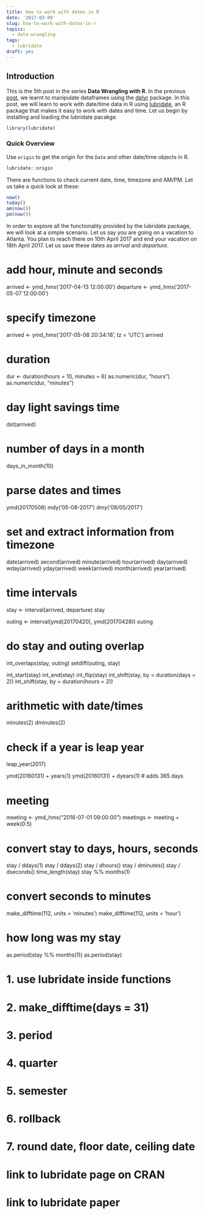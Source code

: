 ```yaml
---
title: How to work with dates in R
date: '2017-03-09'
slug: how-to-work-with-dates-in-r
topics:
  - data-wrangling
tags:
  - lubridate
draft: yes
---
```


## Introduction

This is the 5th post in the series **Data Wrangling with R**. In the previous [post](https://rsquaredacademy.github.io/post/data-manipulation-in-r-with-dplyr/), we learnt to manipulate dataframes using the [dplyr](https://CRAN.R-project.org/package=dplyr) package. In this post, we will learn to work with date/time data in R using [lubridate]( https://CRAN.R-project.org/package=lubridate), an R package that makes it easy to work with dates and time. Let us begin by installing and loading the lubridate pacakge.

```r
library(lubridate)
```

### Quick Overview

Use `origin` to get the origin for the `Date` and other date/time objects in R.

```r
lubridate::origin
```

There are functions to check current date, time, timezone and AM/PM. Let us take a quick look at these:

```r
now()
today()
am(now())  
pm(now())
```

In order to explore all the functionality provided by the lubridate package, we will look at a simple scenario. Let us say you are going on a vacation to Atlanta. You plan to reach there on 10th April 2017 and end your vacation on 18th April 2017. Let us save these dates as *arrival* and *departure*.


# add hour, minute and seconds
arrived <- ymd_hms('2017-04-13 12:00:00')
departure <- ymd_hms('2017-05-07 12:00:00')

# specify timezone
arrived <- ymd_hms('2017-05-08 20:34:18', tz = 'UTC')
arrived


# duration
dur <- duration(hours = 10, minutes = 6)
as.numeric(dur, "hours")
as.numeric(dur, "minutes")

# day light savings time
dst(arrived)

# number of days in a month
days_in_month(10)

# parse dates and times
ymd(20170508)
mdy('05-08-2017')
dmy('08/05/2017')


# set and extract information from timezone
date(arrived)
second(arrived)
minute(arrived)
hour(arrived)
day(arrived)
wday(arrived)
yday(arrived)
week(arrived)
month(arrived)
year(arrived)

# time intervals
stay <- interval(arrived, departure)
stay

outing <- interval(ymd(20170420), ymd(20170428))
outing

# do stay and outing overlap
int_overlaps(stay, outing)
setdiff(outing, stay)

int_start(stay)
int_end(stay)
int_flip(stay)
int_shift(stay, by = duration(days = 2))
int_shift(stay, by = duration(hours = 2))

# arithmetic with date/times
minutes(2)
dminutes(2)

# check if a year is leap year
leap_year(2017)

ymd(20160131) + years(1)
ymd(20160131) + dyears(1) # adds 365 days


# meeting
meeting <- ymd_hms("2016-07-01 09:00:00")
meetings <- meeting + week(0:5)


# convert stay to days, hours, seconds
stay / ddays(1)
stay / ddays(2)
stay / dhours()
stay / dminutes()
stay / dseconds()
time_length(stay)
stay %% months(1)

# convert seconds to minutes
make_difftime(112, units = 'minutes')
make_difftime(112, units = 'hour')

# how long was my stay
as.period(stay %% months(1))
as.period(stay)


# 1. use lubridate inside functions
# 2. make_difftime(days = 31)
# 3. period
# 4. quarter
# 5. semester
# 6. rollback
# 7. round date, floor date, ceiling date
# link to lubridate page on CRAN
# link to lubridate paper